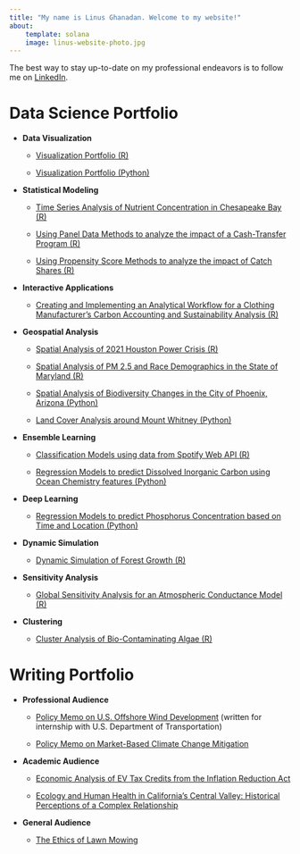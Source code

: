 ```yaml
---
title: "My name is Linus Ghanadan. Welcome to my website!"
about:
    template: solana
    image: linus-website-photo.jpg
---
```


The best way to stay up-to-date on my professional endeavors is to follow me on [LinkedIn](https://www.linkedin.com/in/linus-ghanadan/).

# Data Science Portfolio

-   **Data Visualization**

    -   [Visualization Portfolio (R)](https://linusghanadan.github.io/blog/2024-7-24-post/)
    
    -   [Visualization Portfolio (Python)](https://linusghanadan.github.io/blog/2024-7-23-post/)

-   **Statistical Modeling**

    -   [Time Series Analysis of Nutrient Concentration in Chesapeake Bay (R)](https://linusghanadan.github.io/blog/2023-12-12-post/)

    -   [Using Panel Data Methods to analyze the impact of a Cash-Transfer Program (R)](https://linusghanadan.github.io/blog/2024-3-6-post/)

    -   [Using Propensity Score Methods to analyze the impact of Catch Shares (R)](https://linusghanadan.github.io/blog/2024-3-11-post/)
    
-   **Interactive Applications**

    -   [Creating and Implementing an Analytical Workflow for a Clothing Manufacturer's Carbon Accounting and Sustainability Analysis (R)](https://linusghanadan.github.io/blog/2024-6-20-post/)
    
-   **Geospatial Analysis**

    -   [Spatial Analysis of 2021 Houston Power Crisis (R)](https://linusghanadan.github.io/blog/2024-1-20-post/)
    
    -   [Spatial Analysis of PM 2.5 and Race Demographics in the State of Maryland (R)](https://linusghanadan.github.io/blog/2024-1-10-post/)

    -   [Spatial Analysis of Biodiversity Changes in the City of Phoenix, Arizona (Python)](https://linusghanadan.github.io/blog/2023-12-13-post/phoenix_biodiversity.html)
    
    -   [Land Cover Analysis around Mount Whitney (Python)](https://linusghanadan.github.io/blog/2023-12-11-post/mt-whitney-land-cover.html)
    
-   **Ensemble Learning**

    -   [Classification Models using data from Spotify Web API (R)](https://linusghanadan.github.io/blog/2024-3-29-post/)

    -   [Regression Models to predict Dissolved Inorganic Carbon using Ocean Chemistry features (Python)](https://linusghanadan.github.io/blog/2024-4-3-post/dic-ml-models.html)

-   **Deep Learning**

    -   [Regression Models to predict Phosphorus Concentration based on Time and Location (Python)](https://linusghanadan.github.io/blog/2024-7-16-post/ml_chesapeakebay.html)

-   **Dynamic Simulation**

    -   [Dynamic Simulation of Forest Growth (R)](https://linusghanadan.github.io/blog/2024-6-10-post/)
    
-   **Sensitivity Analysis**

    -   [Global Sensitivity Analysis for an Atmospheric Conductance Model (R)](https://linusghanadan.github.io/blog/2024-6-7-post/)
    
-   **Clustering**

    -   [Cluster Analysis of Bio-Contaminating Algae (R)](https://linusghanadan.github.io/blog/2024-4-1-post/)

# Writing Portfolio

-   **Professional Audience**

    -   [Policy Memo on U.S. Offshore Wind Development](https://linusghanadan.github.io/writing/offshore-wind/offshore-wind.html) (written for internship with U.S. Department of Transportation)

    -   [Policy Memo on Market-Based Climate Change Mitigation](https://linusghanadan.github.io/writing/carbon-pricing/carbon-pricing.html)

-   **Academic Audience**

    -   [Economic Analysis of EV Tax Credits from the Inflation Reduction Act](https://linusghanadan.github.io/writing/evs/ev.html)

    -   [Ecology and Human Health in California's Central Valley: Historical Perceptions of a Complex Relationship](Ecology%20and%20Human%20Health%20in%20California’s%20Central%20Valley:%20Historical%20Perceptions%20of%20a%20Complex%20Relationship)

-   **General Audience**

    -   [The Ethics of Lawn Mowing](https://linusghanadan.github.io/writing/lawn-ethics/lawn-ethics.html)
